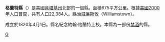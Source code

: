 {{Otheruses|格蘭特縣|subject=美國肯塔基州的一個縣|other=同名的縣}}
{{Infobox U.S. County
| county = 格蘭特縣
| state = 肯塔基州
| en county = Grant County
| en state = Kentucky
| seal = 
| founded year = 1820
| founded date = 
| seat wl = Williamstown
| area_total_sq_mi = 261
| area_total_km2 = 675
| area_land_sq_mi = 260
| area_land_km2 = 673
| area_water_sq_mi = 1
| area_water_km2 = 2
| area percentage = 0.33%
| census yr = 2000
| pop = 22384
| density_sq_mi = 36
| density_km2 = 14
| time zone = 北美东部时区
| UTC offset = -5
| DST offset = -4
| footnotes = 
| web = grantcounty.ky.gov
| named for = [[Samuel_Grant|Samuel Grant]] (1762–1789 or 1794), [[John_Grant|John Grant]] (1754–1826), and / or [[Squire_Grant|Squire Grant]] (1764–1833), early settlers of Kentucky
}}
'''格蘭特縣'''（{{lang-en|Grant County}}）是美國[[肯塔基州|肯塔基州]]北部的一個縣。面積675平方公里。根據[[美國2000年人口普查|美國2000年人口普查]]，共有人口22,384人。縣治[[威廉斯敦_(肯塔基州)|威廉斯敦]]（Williamstown）。

成立於1820年4月1日。縣名紀念約翰·格蘭特上校。本縣為一部份[[禁酒|禁酒]]的縣。
[[Category:肯塔基州行政区划|G]]